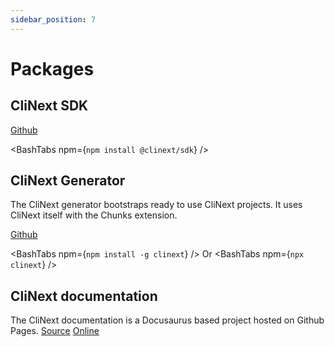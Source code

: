 ```yaml
---
sidebar_position: 7
---
```



# Packages


## CliNext SDK 

[Github](https://github.com/clinext-core/sdk)

<BashTabs npm={`npm install @clinext/sdk`} />

## CliNext Generator 
The CliNext generator bootstraps ready to use CliNext projects.
It uses CliNext itself with the Chunks extension.

[Github](https://github.com/clinext-core/generator)

<BashTabs npm={`npm install -g clinext`} />
Or
<BashTabs npm={`npx clinext`} />

## CliNext documentation
The CliNext documentation is a Docusaurus based project hosted on Github Pages.
[Source](https://github.com/clinext-core/documentation)
[Online](https://clinext-core.github.io/documentation)